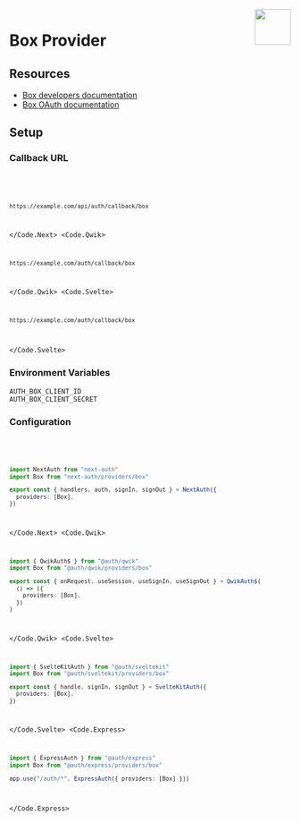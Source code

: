 
<img align="right" src="/img/providers/box.svg" height="64" width="64" />

# Box Provider

## Resources

- [Box developers documentation](https://developer.box.com/reference/)
- [Box OAuth documentation](https://developer.box.com/guides/sso-identities-and-app-users/connect-okta-to-app-users/configure-box/)

## Setup

### Callback URL

<Code>
  <Code.Next>

```bash
https://example.com/api/auth/callback/box
```

  </Code.Next>
  <Code.Qwik>

```bash
https://example.com/auth/callback/box
```

  </Code.Qwik>
  <Code.Svelte>

```bash
https://example.com/auth/callback/box
```

  </Code.Svelte>
</Code>

### Environment Variables

```
AUTH_BOX_CLIENT_ID
AUTH_BOX_CLIENT_SECRET
```

### Configuration

<Code>
  <Code.Next>

```ts filename="/auth.ts"
import NextAuth from "next-auth"
import Box from "next-auth/providers/box"

export const { handlers, auth, signIn, signOut } = NextAuth({
  providers: [Box],
})
```

  </Code.Next>
  <Code.Qwik>
  
```ts filename="/src/routes/plugin@auth.ts"
import { QwikAuth$ } from "@auth/qwik"
import Box from "@auth/qwik/providers/box"

export const { onRequest, useSession, useSignIn, useSignOut } = QwikAuth$(
  () => ({
    providers: [Box],
  })
)
```

  </Code.Qwik>
  <Code.Svelte>

```ts filename="/src/auth.ts"
import { SvelteKitAuth } from "@auth/sveltekit"
import Box from "@auth/sveltekit/providers/box"

export const { handle, signIn, signOut } = SvelteKitAuth({
  providers: [Box],
})
```

  </Code.Svelte>
  <Code.Express>

```ts filename="/src/app.ts"
import { ExpressAuth } from "@auth/express"
import Box from "@auth/express/providers/box"

app.use("/auth/*", ExpressAuth({ providers: [Box] }))
```

  </Code.Express>
</Code>
